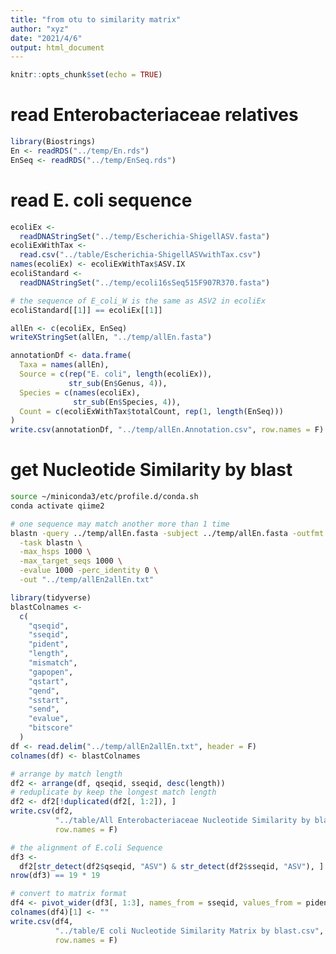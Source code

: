 ```yaml
---
title: "from otu to similarity matrix"
author: "xyz"
date: "2021/4/6"
output: html_document
---
```


```r
knitr::opts_chunk$set(echo = TRUE)
```

# read Enterobacteriaceae relatives

```r
library(Biostrings)
En <- readRDS("../temp/En.rds")
EnSeq <- readRDS("../temp/EnSeq.rds")
```

# read E. coli sequence

```r
ecoliEx <-
  readDNAStringSet("../temp/Escherichia-ShigellASV.fasta")
ecoliExWithTax <-
  read.csv("../table/Escherichia-ShigellASVwithTax.csv")
names(ecoliEx) <- ecoliExWithTax$ASV.IX
ecoliStandard <-
  readDNAStringSet("../temp/ecoli16sSeq515F907R370.fasta")

# the sequence of E_coli_W is the same as ASV2 in ecoliEx
ecoliStandard[[1]] == ecoliEx[[1]]

allEn <- c(ecoliEx, EnSeq)
writeXStringSet(allEn, "../temp/allEn.fasta")

annotationDf <- data.frame(
  Taxa = names(allEn),
  Source = c(rep("E. coli", length(ecoliEx)),
             str_sub(En$Genus, 4)),
  Species = c(names(ecoliEx),
              str_sub(En$Species, 4)),
  Count = c(ecoliExWithTax$totalCount, rep(1, length(EnSeq)))
)
write.csv(annotationDf, "../temp/allEn.Annotation.csv", row.names = F)
```

# get Nucleotide Similarity by blast

```bash
source ~/miniconda3/etc/profile.d/conda.sh
conda activate qiime2

# one sequence may match another more than 1 time
blastn -query ../temp/allEn.fasta -subject ../temp/allEn.fasta -outfmt 6  \
  -task blastn \
  -max_hsps 1000 \
  -max_target_seqs 1000 \
  -evalue 1000 -perc_identity 0 \
  -out "../temp/allEn2allEn.txt"
```

```r
library(tidyverse)
blastColnames <-
  c(
    "qseqid",
    "sseqid",
    "pident",
    "length",
    "mismatch",
    "gapopen",
    "qstart",
    "qend",
    "sstart",
    "send",
    "evalue",
    "bitscore"
  )
df <- read.delim("../temp/allEn2allEn.txt", header = F)
colnames(df) <- blastColnames

# arrange by match length
df2 <- arrange(df, qseqid, sseqid, desc(length))
# reduplicate by keep the longest match length
df2 <- df2[!duplicated(df2[, 1:2]), ]
write.csv(df2,
          "../table/All Enterobacteriaceae Nucleotide Similarity by blast.csv",
          row.names = F)

# the alignment of E.coli Sequence
df3 <-
  df2[str_detect(df2$qseqid, "ASV") & str_detect(df2$sseqid, "ASV"), ]
nrow(df3) == 19 * 19

# convert to matrix format
df4 <- pivot_wider(df3[, 1:3], names_from = sseqid, values_from = pident)
colnames(df4)[1] <- ""
write.csv(df4,
          "../table/E coli Nucleotide Similarity Matrix by blast.csv",
          row.names = F)
```
